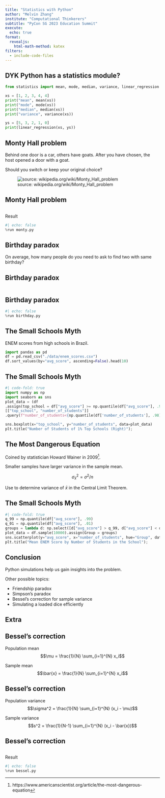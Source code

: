 ```yaml
---
title: "Statistics with Python"
author: "Melvin Zhang"
institute: "Computational Thinkerers"
subtitle: "PyCon SG 2023 Education Summit"
execute:
  echo: true
format: 
  revealjs:
    html-math-method: katex
filters: 
  - include-code-files
---
```


## DYK Python has a statistics module?

```python
from statistics import mean, mode, median, variance, linear_regression

xs = [1, 2, 3, 4, 4]
print("mean", mean(xs))
print("mode", mode(xs))
print("median", median(xs))
print("variance", variance(xs))

ys = [5, 3, 2, 1, 0]
print(linear_regression(xs, ys))
```

## Monty Hall problem

Behind one door is a car, others have goats. After you have chosen, the host opened a door with a goat.

Should you switch or keep your original choice?

![source: wikipedia.org/wiki/Monty_Hall_problem](https://upload.wikimedia.org/wikipedia/commons/3/3f/Monty_open_door.svg)

## Monty Hall problem

```.python
```

Result
```python
#| echo: false
%run monty.py
```

## Birthday paradox

On average, how many people do you need to ask to find two with same birthday?

## Birthday paradox

```.python
```

## Birthday paradox

```python
#| echo: false
%run birthday.py
```

## The Small Schools Myth

ENEM scores from high schools in Brazil.

```python
import pandas as pd
df = pd.read_csv("./data/enem_scores.csv")
df.sort_values(by="avg_score", ascending=False).head(10)
```

## The Small Schools Myth

```python
#| code-fold: true
import numpy as np
import seaborn as sns
plot_data = (df
.assign(top_school = df["avg_score"] >= np.quantile(df["avg_score"], .99))
[["top_school", "number_of_students"]]
.query(f"number_of_students<{np.quantile(df['number_of_students'], .98)}")) # remove outliers

sns.boxplot(x="top_school", y="number_of_students", data=plot_data)
plt.title("Number of Students of 1% Top Schools (Right)");
```

## The Most Dangerous Equation

Coined by statistician Howard Wainer in 2009[^1].

[^1]: https://www.americanscientist.org/article/the-most-dangerous-equation

Smaller samples have larger variance in the sample mean.

$$\sigma_{\bar{x}}^2 = \sigma^2 / n$$

Use to determine variance of $\bar{x}$ in the Central Limit Theorem.

## The Small Schools Myth

```python
#| code-fold: true
q_99 = np.quantile(df["avg_score"], .99)
q_01 = np.quantile(df["avg_score"], .01)
groups = lambda d: np.select([d["avg_score"] > q_99, d["avg_score"] < q_01], ["Top", "Bottom"], "Middle")
plot_data = df.sample(10000).assign(Group = groups)
sns.scatterplot(y="avg_score", x="number_of_students", hue="Group", data=plot_data)
plt.title("Mean ENEM Score by Number of Students in the School");
```

## Conclusion

Python simulations help us gain insights into the problem.

Other possible topics:

* Friendship paradox
* Simpson's paradox
* Bessel's correction for sample variance
* Simulating a loaded dice efficiently

## Extra

## Bessel's correction

Population mean
$$\mu = \frac{1}{N} \sum_{i=1}^{N} x_i$$

Sample mean
$$\bar{x} = \frac{1}{N} \sum_{i=1}^{N} x_i$$


## Bessel's correction

Population variance
$$\sigma^2 = \frac{1}{N} \sum_{i=1}^{N} (x_i - \mu)$$

Sample variance
$$s^2 = \frac{1}{N-1} \sum_{i=1}^{N} (x_i - \bar{x})$$


## Bessel's correction

```.python
```

Result
```python
#| echo: false
%run bessel.py
```
